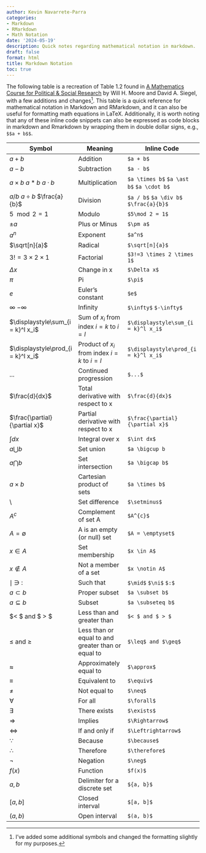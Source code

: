 ```yaml
---
author: Kevin Navarrete-Parra
categories:
- Markdown
- RMarkdown
- Math Notation
date: '2024-05-19'
description: Quick notes regarding mathematical notation in markdown.
draft: false
format: html
title: Markdown Notation
toc: true
---
```


The following table is a recreation of Table 1.2 found in [A Mathematics Course for Political & Social Research](https://press.princeton.edu/books/paperback/9780691159171/a-mathematics-course-for-political-and-social-research) by Will H. Moore and David A. Siegel, with a few additions and changes[^1]. This table is a quick reference for mathematical notation in Markdown and RMarkdown, and it can also be useful for formatting math equations in LaTeX. Additionally, it is worth noting that any of these inline code snippets can also be expressed as code blocks in markdown and Rmarkdown by wrapping them in double dollar signs, e.g., `$$a + b$$`.


| Symbol                                | Meaning                                        | Inline Code                                 |
|---------------------------------------|------------------------------------------------|---------------------------------------------|
| $a + b$                               | Addition                                       | `$a + b$`                                   |
| $a - b$                               | Subtraction                                    | `$a - b$`                                   |
| $a \times b$  $a \ast b$  $a \cdot b$ | Multiplication                                 | `$a \times b$`  `$a \ast b$`  `$a \cdot b$` |
| $a / b$  $a \div b$  $\frac{a}{b}$    | Division                                       | `$a / b$`  `$a \div b$`  `$\frac{a}{b}$`    |
| $5\mod 2=1$                           | Modulo                                         | `$5\mod 2 = 1$`                             |
| $\pm a$                               | Plus or Minus                                  | `$\pm a$`                                   |
| $a^n$                                 | Exponent                                       | `$a^n$`                                     |
| $\sqrt[n]{a}$                         | Radical                                        | `$\sqrt[n]{a}$`                             |
| $3!=3 \times 2 \times 1$              | Factorial                                      | `$3!=3 \times 2 \times 1$`                  |
| $\Delta x$                            | Change in x                                    | `$\Delta x$`                                |
| $\pi$                                 | Pi                                             | `$\pi$`                                     |
| $e$                                   | Euler's constant                               | `$e$`                                       |
| $\infty$ $-\infty$                    | Infinity                                       | `$\infty$` `$-\infty$`                      |
| $\displaystyle\sum_{i = k}^l x_i$     | Sum of $x_i$ from index $i = k$ to $i = l$     | `$\displaystyle\sum_{i = k}^l x_i$`         |
| $\displaystyle\prod_{i = k}^l x_i$    | Product of $x_i$ from index $i = k$ to $i = l$ | `$\displaystyle\prod_{i = k}^l x_i$`        |
| $...$                                 | Continued progression                          | `$...$`                                     |
| $\frac{d}{dx}$                        | Total derivative with respect to x             | `$\frac{d}{dx}$`                            |
| $\frac{\partial}{\partial x}$         | Partial derivative with respect to x           | `$\frac{\partial}{\partial x}$`             |
| $\int dx$                             | Integral over x                                | `$\int dx$`                                 |
| $a \bigcup b$                         | Set union                                      | `$a \bigcup b`                              |
| $a \bigcap b$                         | Set intersection                               | `$a \bigcap b$`                             |
| $a \times b$                          | Cartesian product of sets                      | `$a \times b$`                              |
| $\setminus$                           | Set difference                                 | `$\setminus$`                               |
| $A^{c}$                               | Complement of set A                            | `$A^{c}$`                                   |
| $A = \emptyset$                       | A is an empty (or null) set                    | `$A = \emptyset$`                           |
| $x \in A$                             | Set membership                                 | `$x \in A$`                                 |
| $x \notin A$                          | Not a member of a set                          | `$x \notin A$`                              |
| $\mid$ $\ni$ $:$                      | Such that                                      | `$\mid$` `$\ni$` `$:$`                      |
| $a \subset b$                         | Proper subset                                  | `$a \subset b$`                             |
| $a \subseteq b$                       | Subset                                         | `$a \subseteq b$`                           |
| $< $ and $ > $                        | Less than and greater than                     | `$< $ and $ > $`                            |
| $\leq$ and $\geq$                     | Less than or equal to and greater than or equal to | `$\leq$ and $\geq$`                        |
| $\approx$                             | Approximately equal to                         | `$\approx$`                                 |
| $\equiv$                              | Equivalent to                                  | `$\equiv$`                                  |
| $\neq$                                | Not equal to                                   | `$\neq$`                                    |
| $\forall$                             | For all                                        | `$\forall$`                                 |
| $\exists$                             | There exists                                   | `$\exists$`                                 |
| $\Rightarrow$                         | Implies                                        | `$\Rightarrow$`                             |
| $\Leftrightarrow$                     | If and only if                                 | `$\Leftrightarrow$`                         |
| $\because$                            | Because                                        | `$\because$`                                |
| $\therefore$                          | Therefore                                      | `$\therefore$`                              |
| $\neg$                                | Negation                                       | `$\neg$`                                    |
| $f(x)$                                | Function                                       | `$f(x)$`                                    |
| ${a, b}$                              | Delimiter for a discrete set                   | `${a, b}$`                                  |
| $[a, b]$                              | Closed interval                                | `$[a, b]$`                                  |
| $(a, b)$                              | Open interval                                  | `$(a, b)$`                                  |


[^1]: I've added some additional symbols and changed the formatting slightly for my purposes. 